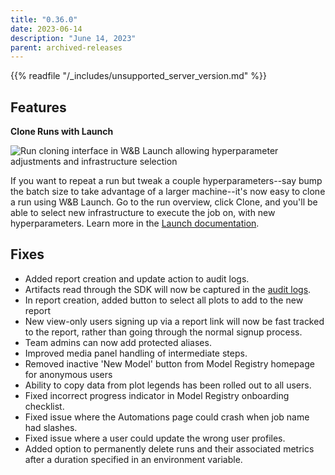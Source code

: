 ```yaml
---
title: "0.36.0"
date: 2023-06-14
description: "June 14, 2023"
parent: archived-releases
---
```


<Warning>
{{% readfile "/_includes/unsupported_server_version.md" %}}
</Warning>

## Features

**Clone Runs with Launch**

![Run cloning interface in W&B Launch allowing hyperparameter adjustments and infrastructure selection](https://github.com/wandb/server/assets/47005026/4aebe22a-70c9-4186-be74-feaf73c1b2d2)


If you want to repeat a run but tweak a couple hyperparameters--say bump the batch size to take advantage of a larger machine--it's now easy to clone a run using W&B Launch.   Go to the run overview, click Clone, and you'll be able to select new infrastructure to execute the job on, with new hyperparameters.  Learn more in the [Launch documentation](https://docs.wandb.ai/guides/launch).

## Fixes

 - Added report creation and update action to audit logs.
 -  Artifacts read through the SDK will now be captured in the [audit logs](https://docs.wandb.ai/guides/hosting/audit-logging/).
 - In report creation, added button to select all plots to add to the new report
 - New view-only users signing up via a report link will now be fast tracked to the report, rather than going through the normal signup process.
 - Team admins can now add protected aliases.
 - Improved media panel handling of intermediate steps.
 - Removed inactive 'New Model' button from Model Registry homepage for anonymous users
 - Ability to copy data from plot legends has been rolled out to all users.
 - Fixed incorrect progress indicator in Model Registry onboarding checklist.
 - Fixed issue where the Automations page could crash when job name had slashes.
 - Fixed issue where a user could update the wrong user profiles.
 - Added option to permanently delete runs and their associated metrics after a duration specified in an environment variable.
